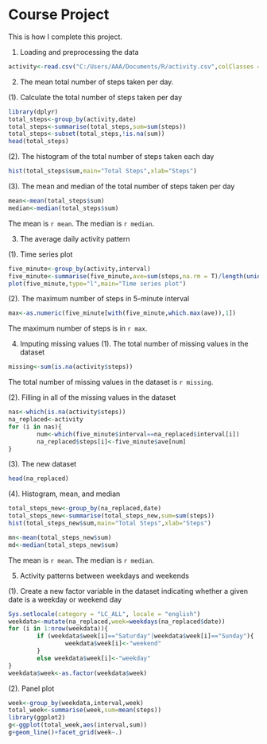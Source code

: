 Course Project
==============
This is how I complete this project.

1. Loading and preprocessing the data
```{r}
activity<-read.csv("C:/Users/AAA/Documents/R/activity.csv",colClasses = c("numeric","Date","numeric"))
```

2. The mean total number of steps taken per day.

(1). Calculate the total number of steps taken per day
```{r}
library(dplyr)
total_steps<-group_by(activity,date)
total_steps<-summarise(total_steps,sum=sum(steps))
total_steps<-subset(total_steps,!is.na(sum))
head(total_steps)
```

(2). The histogram of the total number of steps taken each day
```{r}
hist(total_steps$sum,main="Total Steps",xlab="Steps")
```

(3). The mean and median of the total number of steps taken per day
```{r results='hide'}
mean<-mean(total_steps$sum)
median<-median(total_steps$sum)
```

The mean is `r mean`. The median is `r median`.

3. The average daily activity pattern

(1). Time series plot 
```{r}
five_minute<-group_by(activity,interval)
five_minute<-summarise(five_minute,ave=sum(steps,na.rm = T)/length(unique(activity$date)))
plot(five_minute,type="l",main="Time series plot")
```

(2). The maximum number of steps in 5-minute interval
```{r,results='hide'}
max<-as.numeric(five_minute[with(five_minute,which.max(ave)),1])
```

 The maximum number of steps is in `r max`.
 
 4. Imputing missing values
 (1). The total number of missing values in the dataset 
 ```{r,results='hide'}
 missing<-sum(is.na(activity$steps))
 ```
 The total number of missing values in the dataset is `r missing`.
 
 (2). Filling in all of the missing values in the dataset
```{r}
nas<-which(is.na(activity$steps))
na_replaced<-activity
for (i in nas){
        num<-which(five_minute$interval==na_replaced$interval[i])
        na_replaced$steps[i]<-five_minute$ave[num]
}
```

(3). The new dataset
```{r}
head(na_replaced)
```

(4). Histogram, mean, and median
```{r}
total_steps_new<-group_by(na_replaced,date)
total_steps_new<-summarise(total_steps_new,sum=sum(steps))
hist(total_steps_new$sum,main="Total Steps",xlab="Steps")
```
```{r,results='hide'}
mn<-mean(total_steps_new$sum)
md<-median(total_steps_new$sum)
```
The mean is `r mean`. The median is `r median`.

5. Activity patterns between weekdays and weekends

(1). Create a new factor variable in the dataset indicating whether a given date is a weekday or weekend day
```{r}
Sys.setlocale(category = "LC_ALL", locale = "english")
weekdata<-mutate(na_replaced,week=weekdays(na_replaced$date))
for (i in 1:nrow(weekdata)){
        if (weekdata$week[i]=="Saturday"|weekdata$week[i]=="Sunday"){
                weekdata$week[i]<-"weekend"
        }
        else weekdata$week[i]<-"weekday"
}
weekdata$week<-as.factor(weekdata$week)
```

(2). Panel plot
```{r}
week<-group_by(weekdata,interval,week)
total_week<-summarise(week,sum=mean(steps))
library(ggplot2)
g<-ggplot(total_week,aes(interval,sum))
g+geom_line()+facet_grid(week~.)
```